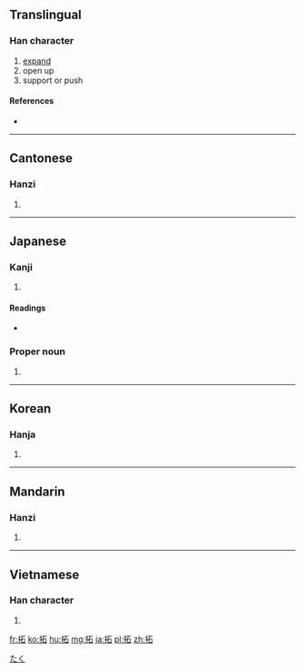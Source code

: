{{also|拓}}
==Translingual==

===Han character===
{{Han char|rn=64|rad=手|as=05|sn=8|four=5106<sub>0</sub>|canj=手一口 (QMR)}}

# [[expand]]
# open up
# support or push

====References====
* {{Han ref|kx=0425.130|dkj=11958|dj=0774.020|hdz=31849.060|uh=62D3|ud=25299|bh=A9DD|bd=43485}}

----

==Cantonese==

===Hanzi===
{{yue-hanzi|jyut=[[taap3]], [[tok3]]|y=taap3, tok3}}

# {{defn|lang=yue|sort=手05}}

----

==Japanese==

===Kanji===
{{ja-kanji|grade=c|rs=手05}}

# {{defn|lang=ja|sort=手05}}

====Readings====
* {{ja-readings|on=[[たく]] (taku), [[せき]] (seki)|kun=[[ひらく]] (hiraku), [[ひろう]] (hirou)}}

===Proper noun===
{{ja-pos|k|proper|hira=たく|rom=Taku}}

# {{given name|male|lang=ja}}

[[Category:Japanese male given names|たく]]

----

==Korean==

===Hanja===
{{ko-hanja|hangeul=[[척]], [[탁]]|eumhun=|rv=cheok, tak|mr=ch'ŏk, t'ak|y=chek, thak}}

# {{defn|lang=ko|sort=手05}}

----

==Mandarin==

===Hanzi===
{{cmn-hanzi|pin=[[tà]] ([[ta4]]), [[tuò]] ([[tuo4]]), [[zhí]] ([[zhi2]])|wg=t'a<sup>4</sup>, t'o<sup>4</sup>, chih<sup>2</sup>}}

# {{defn|lang=cmn|sort=手05}}

----

==Vietnamese==

===Han character===
{{vi-hantu|[[thác]], [[đo]], [[đó]], [[đố]]|rs=手05}}

# {{defn|lang=vi|sort=手05}}

[[fr:拓]]
[[ko:拓]]
[[hu:拓]]
[[mg:拓]]
[[ja:拓]]
[[pl:拓]]
[[zh:拓]]